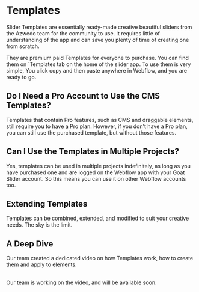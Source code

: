 
# Templates

Slider Templates are essentially ready-made creative beautiful sliders from the Azwedo team for the community to use. It requires little of understanding of the app and can save you plenty of time of creating one from scratch.

They are premium paid Templates for everyone to purchase. You can find them on `Templates tab on the home of the slider app. To use them is very simple, You click copy and then paste anywhere in Webflow, and you are ready to go. 

## Do I Need a Pro Account to Use the CMS Templates?

Templates that contain Pro features, such as CMS and draggable elements, still require you to have a Pro plan. However, if you don't have a Pro plan, you can still use the purchased template, but without those features.

## Can I Use the Templates in Multiple Projects?

Yes, templates can be used in multiple projects indefinitely, as long as you have purchased one and are logged on the Webflow app with your Goat Slider account. So this means you can use it on other Webflow accounts too.

## Extending Templates

Templates can be combined, extended, and modified to suit your creative needs. The sky is the limit.

## A Deep Dive

Our team created a dedicated video on how Templates work, how to create them and apply to elements.

<LoomEmbed url="https://www.youtube.com/embed/sWRUzxINCoA?si=h-Cr9oGrFP317PQH" title="" />
<br />
<Callout type='info'>
    Our team is working on the video, and will be available soon.
</Callout>